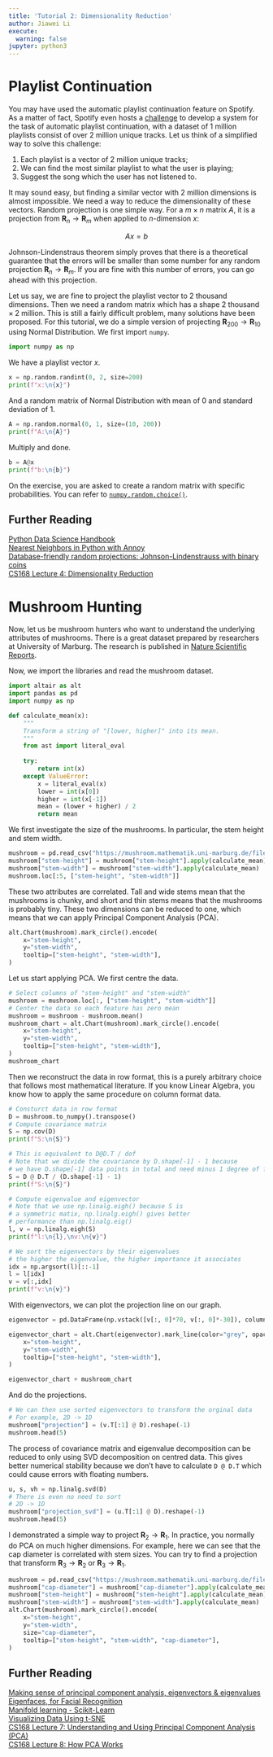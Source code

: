 ```yaml
---
title: 'Tutorial 2: Dimensionality Reduction'
author: Jiawei Li
execute:
  warning: false
jupyter: python3
---
```


# Playlist Continuation

You may have used the automatic playlist continuation feature on Spotify. As a matter of fact, Spotify even hosts a [challenge](https://www.aicrowd.com/challenges/spotify-million-playlist-dataset-challenge) to develop a system for the task of automatic playlist continuation, with a dataset of 1 million playlists consist of over 2 million unique tracks. Let us think of a simplified way to solve this challenge:

1. Each playlist is a vector of 2 million unique tracks;
2. We can find the most similar playlist to what the user is playing;
3. Suggest the song which the user has not listened to.

It may sound easy, but finding a similar vector with 2 million dimensions is almost impossible. We need a way to reduce the dimensionality of these vectors. Random projection is one simple way. For a $m \times n$ matrix $A$, it is a projection from $\mathbf{R}_n \to \mathbf{R}_m$ when applied to $n$-dimension $x$:

$$
Ax = b
$$

Johnson-Lindenstraus theorem simply proves that there is a theoretical guarantee that the errors will be smaller than some number for any random projection $\mathbf{R}_n \to \mathbf{R}_m$. If you are fine with this number of errors, you can go ahead with this projection.

Let us say, we are fine to project the playlist vector to 2 thousand dimensions. Then we need a random matrix which has a shape $2\ \text{thousand} \times 2\ \text{million}$. This is still a fairly difficult problem, many solutions have been proposed. For this tutorial, we do a simple version of projecting $\mathbf{R}_{200} \to \mathbf{R}_{10}$ using Normal Distribution. We first import `numpy`.

```python
import numpy as np
```

We have a playlist vector $x$.

```python
x = np.random.randint(0, 2, size=200)
print(f"x:\n{x}")
```

And a random matrix of Normal Distribution with mean of 0 and standard deviation of 1.

```python
A = np.random.normal(0, 1, size=(10, 200))
print(f"A:\n{A}")
```

Multiply and done.

```python
b = A@x
print(f"b:\n{b}")
```

On the exercise, you are asked to create a random matrix with specific probabilities. You can refer to [`numpy.random.choice()`](https://numpy.org/doc/stable/reference/random/generated/numpy.random.choice.html).

## Further Reading

[Python Data Science Handbook](https://jakevdp.github.io/PythonDataScienceHandbook/)  
[Nearest Neighbors in Python with Annoy](https://calmcode.io/annoy/intro.html)  
[Database-friendly random projections: Johnson-Lindenstrauss with binary coins](https://www.sciencedirect.com/science/article/pii/S0022000003000254)  
[CS168 Lecture 4: Dimensionality Reduction](https://web.stanford.edu/class/cs168/l/l4.pdf)

# Mushroom Hunting

Now, let us be mushroom hunters who want to understand the underlying attributes of mushrooms. There is a great dataset prepared by researchers at University of Marburg. The research is published in [Nature Scientific Reports](https://www.nature.com/articles/s41598-021-87602-3).

Now, we import the libraries and read the mushroom dataset.

```python
import altair as alt
import pandas as pd
import numpy as np
```

```python
def calculate_mean(x):
    """
    Transform a string of "[lower, higher]" into its mean.
    """
    from ast import literal_eval
    
    try:
        return int(x)
    except ValueError:
        x = literal_eval(x)
        lower = int(x[0])
        higher = int(x[-1])
        mean = (lower + higher) / 2
        return mean
```

We first investigate the size of the mushrooms. In particular, the stem height and stem width.

```python
mushroom = pd.read_csv("https://mushroom.mathematik.uni-marburg.de/files/PrimaryData/primary_data_edited.csv", sep=";")
mushroom["stem-height"] = mushroom["stem-height"].apply(calculate_mean)
mushroom["stem-width"] = mushroom["stem-width"].apply(calculate_mean)
mushroom.loc[:5, ["stem-height", "stem-width"]]
```

These two attributes are correlated. Tall and wide stems mean that the mushrooms is chunky, and short and thin stems means that the mushrooms is probably tiny. These two dimensions can be reduced to one, which means that we can apply Principal Component Analysis (PCA).

```python
alt.Chart(mushroom).mark_circle().encode(
    x="stem-height",
    y="stem-width",
    tooltip=["stem-height", "stem-width"],
)
```

Let us start applying PCA. We first centre the data.

```python
# Select columns of "stem-height" and "stem-width"
mushroom = mushroom.loc[:, ["stem-height", "stem-width"]]
# Center the data so each feature has zero mean
mushroom = mushroom - mushroom.mean()
mushroom_chart = alt.Chart(mushroom).mark_circle().encode(
    x="stem-height",
    y="stem-width",
    tooltip=["stem-height", "stem-width"],
)
mushroom_chart
```

Then we reconstruct the data in row format, this is a purely arbitrary choice that follows most mathematical literature. If you know Linear Algebra, you know how to apply the same procedure on column format data.

```python
# Consturct data in row format
D = mushroom.to_numpy().transpose()
# Compute covariance matrix
S = np.cov(D)
print(f"S:\n{S}")
```

```python
# This is equivalent to D@D.T / dof
# Note that we divide the covariance by D.shape[-1] - 1 because
# we have D.shape[-1] data points in total and need minus 1 degree of freedom
S = D @ D.T / (D.shape[-1] - 1)
print(f"S:\n{S}")
```

```python
# Compute eigenvalue and eigenvector
# Note that we use np.linalg.eigh() because S is
# a symmetric matix, np.linalg.eigh() gives better
# performance than np.linalg.eig() 
l, v = np.linalg.eigh(S)
print(f"l:\n{l},\nv:\n{v}")
```

```python
# We sort the eigenvectors by their eigenvalues
# the higher the eigenvalue, the higher importance it associates
idx = np.argsort(l)[::-1]
l = l[idx]
v = v[:,idx]
print(f"v:\n{v}")
```

With eigenvectors, we can plot the projection line on our graph.

```python
eigenvector = pd.DataFrame(np.vstack([v[:, 0]*70, v[:, 0]*-30]), columns=["stem-height", "stem-width"])

eigenvector_chart = alt.Chart(eigenvector).mark_line(color="grey", opacity=0.8).encode(
    x="stem-height",
    y="stem-width",
    tooltip=["stem-height", "stem-width"],
)

eigenvector_chart + mushroom_chart
```

And do the projections.

```python
# We can then use sorted eigenvectors to transform the orginal data
# For example, 2D -> 1D
mushroom["projection"] = (v.T[:1] @ D).reshape(-1)
mushroom.head(5)
```

The process of covariance matrix and eigenvalue decomposition can be reduced to only using SVD decomposition on centred data. This gives better numerical stability because we don't have to calculate `D @ D.T` which could cause errors with floating numbers.

```python
u, s, vh = np.linalg.svd(D)
# There is even no need to sort
# 2D -> 1D
mushroom["projection_svd"] = (u.T[:1] @ D).reshape(-1)
mushroom.head(5)
```

I demonstrated a simple way to project $\mathbf{R}_2 \to \mathbf{R}_1$. In practice, you normally do PCA on much higher dimensions. For example, here we can see that the cap diameter is correlated with stem sizes. You can try to find a projection that transform $\mathbf{R}_3 \to \mathbf{R}_2$ or $\mathbf{R}_3 \to \mathbf{R}_1$.

```python
mushroom = pd.read_csv("https://mushroom.mathematik.uni-marburg.de/files/PrimaryData/primary_data_edited.csv", sep=";")
mushroom["cap-diameter"] = mushroom["cap-diameter"].apply(calculate_mean)
mushroom["stem-height"] = mushroom["stem-height"].apply(calculate_mean)
mushroom["stem-width"] = mushroom["stem-width"].apply(calculate_mean)
alt.Chart(mushroom).mark_circle().encode(
    x="stem-height",
    y="stem-width",
    size="cap-diameter",
    tooltip=["stem-height", "stem-width", "cap-diameter"],
)
```

## Further Reading

[Making sense of principal component analysis, eigenvectors & eigenvalues](https://stats.stackexchange.com/questions/2691/making-sense-of-principal-component-analysis-eigenvectors-eigenvalues)  
[Eigenfaces, for Facial Recognition](https://jeremykun.com/2011/07/27/eigenfaces/)  
[Manifold learning - Scikit-Learn](https://scikit-learn.org/stable/modules/manifold.html)  
[Visualizing Data Using t-SNE](https://www.youtube.com/watch?v=RJVL80Gg3lA)  
[CS168 Lecture 7: Understanding and Using Principal Component Analysis (PCA)](https://web.stanford.edu/class/cs168/l/l7.pdf)  
[CS168 Lecture 8: How PCA Works](https://web.stanford.edu/class/cs168/l/l8.pdf)